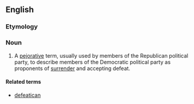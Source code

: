 ==English==

===Etymology===
{{blend|defeat|Democrat}}

===Noun===
{{en-noun}}

# {{context|US}} A [[pejorative]] term, usually used by members of the Republican political party, to describe members of the Democratic political party as proponents of [[surrender]] and accepting defeat.

====Related terms====
*[[defeatican]]